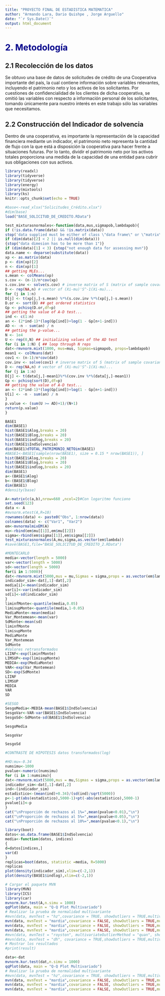 ```yaml
---
title: "PROYECTO FINAL DE ESTADISTICA MATEMATICA"
author: "Armando Lara, Dario Quishpe , Jorge Arguello"
date: "`r Sys.Date()`"
output: html_document
---
```


# <span style='color:darkblue;'>2. Metodología</span>

## 2.1 Recolección de los datos
Se obtuvo una base de datos de solicitudes de crédito de una Cooperativa importante del país, la cual contiene información sobre variables relevantes, incluyendo el patrimonio neto y los activos de los solicitantes. Por cuestiones de confidencialidad de los clientes de dicha cooperativa, se omitió las variables con respecto a información personal de los solicitantes, tomando únicamente para nuestro interés en este trabajo sólo las variables que necesitamos.

## 2.2 Construcción del Indicador de solvencia
Dentro de una cooperativa, es importante la representación de la capacidad financiera mediante un indicador, el patrimonio neto representa la cantidad de flujo con la que está a disposición la cooperativa para hacer frente a situaciones futuras. Por lo tanto, dividir el patrimonio neto por los activos totales proporciona una medida de la capacidad de una entidad para cubrir sus obligaciones con sus activos.


```r
library(readxl)
library(tidyverse)
library(tidyverse)
library(energy)
library(mixtools)
library(ks)
knitr::opts_chunk$set(echo = TRUE)
```

```r

#base<-read_xlsx("Solicitudes_Crédito.xlsx")
#dim(base)
load("BASE_SOLICITUD_DE_CREDITO.RData")

```

```r
test_mixturasnormales<-function(data,mus,sigmapob,lambdapob){
if (!is.data.frame(data) && !is.matrix(data))
stop('data supplied must be either of class \"data frame\" or \"matrix\"')
if (dim(data)[2] < 2 || is.null(dim(data)))
{stop("data dimesion has to be more than 1")}
if (dim(data)[1] < 3) {stop("not enough data for assessing mvn")}
data.name <- deparse(substitute(data))
xp <- as.matrix(data)
p <- dim(xp)[2]
n <- dim(xp)[1]
## getting MLEs...
s.mean <- colMeans(xp)
s.cov <- (n-1)/n*cov(xp)
s.cov.inv <- solve(s.cov) # inverse matrix of S (matrix of sample covariances)
D <- rep(NA,n) # vector of (Xi-mu)'S^-1(Xi-mu)...
for (j in 1:n)
D[j] <- t(xp[j,]-s.mean) %*%(s.cov.inv %*%(xp[j,]-s.mean))
D.or <- sort(D) ## get ordered statistics
Gp <- pchisq(D.or,df=p)
## getting the value of A-D test...
ind <- c(1:n)
an <- (2*ind-1)*(log(Gp[ind])+log(1 - Gp[n+1-ind]))
AD <- -n - sum(an) / n
## getting the p-value...
N <- 1e4
U <- rep(0,N) ## initializing values of the AD test
for (i in 1:N) { ## loop through N reps
dat<-rmvnorm.mixt(1000, mus=mus, Sigmas=sigmapob, props=lambdapob)
mean1 <- colMeans(dat)
cov1 <- (n-1)/n*cov(dat)
cov.inv <- solve(cov1) # inverse matrix of S (matrix of sample covariances)
D <- rep(NA,n) # vector of (Xi-mu)'S^-1(Xi-mu)...
for (j in 1:n)
D[j] <- t(data[j,]-mean1)%*%(cov.inv %*%(data[j,]-mean1))
Gp <- pchisq(sort(D),df=p)
## getting the value of A-D test...
an <- (2*ind-1)*(log(Gp[ind])+log(1 - Gp[n+1-ind]))
U[i] <- -n - sum(an) / n
}
p.value <- (sum(U >= AD)+1)/(N+1)
return(p.value)
}
```


```r
BASE1
dim(BASE1)
hist(BASE1$Alog,breaks = 20)
hist(BASE1$Blog,breaks = 20)
hist(BASE1$indlog,breaks = 20)
hist(BASE1$IndSolvencia)
dim(BASE1)dTOTAL_PATRIMONIO_NETOim(BASE1)
#BASE1<-BASE1[sample(nrow(BASE1), size = 0.15 * nrow(BASE1)), ]
hist(BASE1$Alog,breaks = 20)
hist(BASE1$Blog,breaks = 20)
hist(BASE1$indlog,breaks = 20)
dim(BASE1)
a<-(BASE1$Alog)
b<-(BASE1$Blog)
dim(BASE1)
#density(base)

A<-matrix(c(a,b),nrow=660 ,ncol=2)#Con logaritmo funciono
set.seed(123)
data <- A
#mvnorm.etest(A,R=10)
rownames(data) <- paste0("Obs", 1:nrow(data))
colnames(data) <- c("Var1", "Var2")
em<-mvnormalmixEM(A)
mu<-rbind(em$mu[[1]],em$mu[[2]])
sigma<-rbind(em$sigma[[1]],em$sigma[[2]])
test_mixturasnormales(A,mu,sigma,as.vector(em$lambda))
#save(BASE1,file="BASE_SOLICITUD_DE_CREDITO_2.RData")
```



```r
#MONTECARLO
media<-vector(length = 5000)
var<-vector(length = 5000)
sd<-vector(length = 5000)
for(i in 1:5000){
dat<-rmvnorm.mixt(5000,mus = mu,Sigmas = sigma,props = as.vector(em$lambda))
indicador_sim<-dat[,1]-dat[,2]
media[i]<-mean(indicador_sim)
var[i]<-var(indicador_sim)
sd[i]<-sd(indicador_sim)
}
liminfMonte<-quantile(media,0.05)
limisupMonte<-quantile(media,1-0.05)
MediaMonte<-mean(media)
Var_Montemean<-mean(var)
SdMonte<-mean(sd)
liminfMonte
limisupMonte
MediaMonte
Var_Montemean
SdMonte
#Valores retransformados 
LIINF<-exp(liminfMonte)
LIMSUP<-exp(limisupMonte)
MEDIA<-exp(MediaMonte)
VAR<-exp(Var_Montemean)
SD<-exp(SdMonte)
LIINF
LIMSUP
MEDIA
VAR
SD
```

```r
#SESGO
SesgoMedia<-MEDIA-mean(BASE1$IndSolvencia)
SesgoVar<-VAR-var(BASE1$IndSolvencia)
SesgoSd<-SdMonte-sd(BASE1$IndSolvencia)

SesgoMedia

SesgoVar

SesgoSd
```


```r
#CONTRASTE DE HIPOTESIS datos transformados(log)

#HO:mu=-0.34
numsimu<-1000
pvalue<-numeric(numsimu)
for (i in 1:numsimu){
dat<-rmvnorm.mixt(5000,mus = mu,Sigmas = sigma,props = as.vector(em$lambda))
indicador_sim<-dat[,1]-dat[,2]
ind<-(indicador_sim)
estadistico<-(mean(ind)+0.34)/(sd(ind)/sqrt(5000))
p<-1-pt(abs(estadistico),5000-1)+pt(-abs(estadistico),5000-1)
pvalue[i]<-p
}
cat("\nProporción de rechazos al 1%=",mean(pvalue<0.01),"\n")
cat("\nProporción de rechazos al 5%=",mean(pvalue<0.05),"\n")
cat("\nProporción de rechazos al 10%=",mean(pvalue<0.1),"\n")
```


```r
library(boot)
datos<-as.data.frame(BASE1$IndSolvencia)
media<-function(datos, indices)
{
d=datos[indices,]
var(d)
}
replicas=boot(datos, statistic =media, R=5000)
replicas
plot(density(indicador_sim),xlim=c(-2,1))
plot(density(BASE1$indlog),xlim=c(-2,1))
```

```r
# Cargar el paquete MVN
library(MVN)
library(ICS)
library(car)
mvnorm.kur.test(A,n.simu = 1000)
qqPlot(data, main = "Q-Q Plot Multivariado")
# Realizar la prueba de normalidad multivariante
#mvn(data, mvnTest = "hz",covariance = TRUE, showOutliers = TRUE,multivariatePlot = TRUE,tol=0.005)
mvn(data, mvnTest = "mardia",covariance = FALSE, showOutliers = TRUE,multivariatePlot = "persp",tol =0.005,transform = "log" )
mvn(data, mvnTest = "mardia",covariance = FALSE, showOutliers = TRUE,multivariatePlot = "qq",tol =0.005 )
mvn(data, mvnTest = "mardia",covariance = FALSE, showOutliers = TRUE,multivariatePlot = "contour",tol =0.005 )
#mvn(data, mvnTest = "royston", multivariateOutlierMethod = "quan", showOutliers = TRUE,multivariatePlot = TRUE)
#mvn(data, mvnTest = "dh", covariance = TRUE,showOutliers = TRUE,multivariatePlot = TRUE,tol=0.005)
# Mostrar los resultados
#print(result)

```





```r
data<-dat
mvnorm.kur.test(dat,n.simu = 1000)
qqPlot(data, main = "Q-Q Plot Multivariado")
# Realizar la prueba de normalidad multivariante
#mvn(data, mvnTest = "hz",covariance = TRUE, showOutliers = TRUE,multivariatePlot = TRUE,tol=0.005)
mvn(data, mvnTest = "mardia",covariance = FALSE, showOutliers = TRUE,multivariatePlot = "persp",tol =0.005,transform = "log" )
mvn(data, mvnTest = "mardia",covariance = FALSE, showOutliers = TRUE,multivariatePlot = "qq",tol =0.005 )
mvn(data, mvnTest = "mardia",covariance = FALSE, showOutliers = TRUE,multivariatePlot = "contour",tol =0.005 )
```










